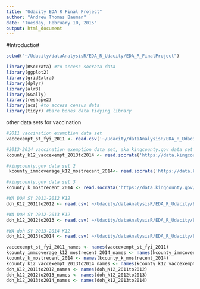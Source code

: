 ```yaml
---
title: "Udacity EDA R Final Project"
author: "Andrew Thomas Bauman"
date: "Tuesday, February 10, 2015"
output: html_document
---
```


#Introductio#

```r
setwd("~/Udacity/dataAnalysisR/EDA_R_Udacity/EDA_R_FinalProject")
```

```r
library(RSocrata) #to access socrata data
library(ggplot2)
library(gridExtra)
library(dplyr)
library(alr3)
library(GGally)
library(reshape2)
library(acs) #to access census data
library(tidyr) #bare bones data tidying library

```

other data sets for vaccination



```r
#2011 vaccination exemption data set
vaccexempt_st_fyi_2011 <- read.csv('~/Udacity/dataAnalysisR/EDA_R_Udacity/EDA_R_FinalProject/data/syi_fyi_2011.csv')

#2013-2014 vaccination exemption data set, aka kingcounty.gov data set 1
kcounty_k12_vaccexempt_2013to2014 <- read.socrata('https://data.kingcounty.gov/dataset/Vaccination-Exemptions-in-King-County/xs83-3zit')

#kingcounty.gov data set 2
 kcounty_immcoverage_k12_mostrecent_2014<- read.socrata('https://data.kingcounty.gov/dataset/K-12-Immunization-Coverage-by-Most-Recent-School-R/h2ef-byuh')

#kingcounty.gov data set 3
kcounty_k_mostrecent_2014 <- read.socrata('https://data.kingcounty.gov/dataset/Kindergarten-Immunization-Coverage-by-Most-Recent-/agib-e23h')

#WA DOH SY 2011-2012 K12
doh_K12_2011to2012 <- read.csv('~/Udacity/dataAnalysisR/EDA_R_Udacity/EDA_R_FinalProject/data/WA_Vacc_K12_2011.csv')

#WA DOH SY 2012-2013 K12
doh_k12_2012to2013 <- read.csv('~/Udacity/dataAnalysisR/EDA_R_Udacity/EDA_R_FinalProject/data/WA_Vacc_K12_2012.csv')

#WA doh SY 2013-2014 K12
doh_k12_2013to2014 <- read.csv('~/Udacity/dataAnalysisR/EDA_R_Udacity/EDA_R_FinalProject/data/WA_Vacc_K12_2013.csv')
```

```r
vaccexempt_st_fyi_2011_names <- names(vaccexempt_st_fyi_2011)
kcounty_immcoverage_k12_mostrecent_2014_names <- names(kcounty_immcoverage_k12_mostrecent_2014)
kcounty_k_mostrecent_2014 <- names(kcounty_k_mostrecent_2014)
kcounty_k12_vaccexempt_2013to2014_names <- names(kcounty_k12_vaccexempt_2013to2014)
doh_K12_2011to2012_names <- names(doh_K12_2011to2012)
doh_k12_2012to2013_names <- names(doh_k12_2012to2013)
doh_k12_2013to2014_names <- names(doh_k12_2013to2014)
```

